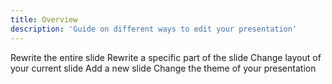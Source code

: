```yaml
---
title: Overview
description: 'Guide on different ways to edit your presentation'
---
```


<CardGroup cols={3}>
  <Card
    title="Rewrite slide"
    icon="pen-to-square"
    href="../edit/rewrite-slide"
  >
    Rewrite the entire slide
  </Card>
  <Card
    title="Rewrite section"
    icon="pen-nib"
    href="../edit/rewrite-section"
  >
    Rewrite a specific part of the slide
  </Card>
  <Card
    title="Change layout"
    icon="table-layout"
    href="../edit/change-layout"
  >
    Change layout of your current slide
  </Card>
  <Card
    title="Insert slide"
    icon="arrows-down-to-line"
    href="../edit/insert-slide"
  >
    Add a new slide
  </Card>
  <Card
    title="Change theme"
    icon="paintbrush"
    href="../edit/change-theme"
  >
    Change the theme of your presentation
  </Card>
</CardGroup>